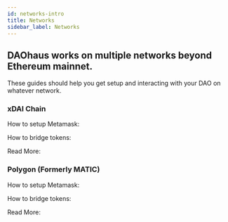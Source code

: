 ```yaml
---
id: networks-intro
title: Networks
sidebar_label: Networks
---
```


## DAOhaus works on multiple networks beyond Ethereum mainnet.

These guides should help you get setup and interacting with your DAO on whatever network.

### xDAI Chain

How to setup Metamask:

How to bridge tokens:

Read More:

### Polygon (Formerly MATIC)

How to setup Metamask:

How to bridge tokens:

Read More:
